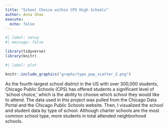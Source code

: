 ```yaml
---
title: "School Choice within CPS High Schools"
author: Anna Shao
execute:
  echo: false
---
```

<!--Schools have specific and unique offerings, often bringing in students of various backgrounds from across the city. This project explored the present situations of CPS high schools in the context of school choice.--> 

```r
#| label: setup
#| message: false

library(tidyverse)
library(knitr)
```

```r
#| label: plot

knitr::include_graphics("graphs/type_pop_scatter_2.png")
```

As the fourth-largest school district in the US with over 300,000 students, Chicago Public Schools (CPS) has offered students a significant level of ‘school choice,’ which is the ability to choose which school they would like to attend. The data used in this project was pulled from the Chicago Data Portal and the Chicago Public Schools website. Then, I visualized the school and student data by type of school. Although charter schools are the most common school type, more students in total attended neighborhood schools.
